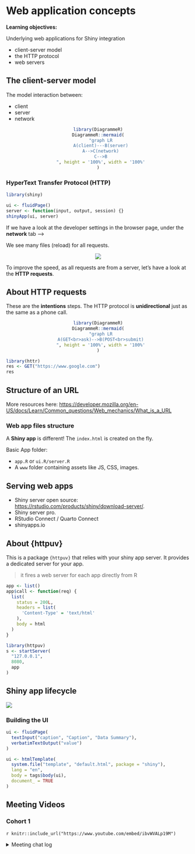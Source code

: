# Web application concepts

**Learning objectives:**

Underlying web applications for Shiny integration

-   client-server model
-   the HTTP protocol
-   web servers

## The client-server model

The model interaction between:

-   client
-   server
-   network

<center>

```r
library(DiagrammeR)
DiagrammeR::mermaid(
  "graph LR
  A(client)---B(server)
  A-->C(network)
  C-->B
  ", height = '100%', width = '100%'
)
```
 
</center> 

### HyperText Transfer Protocol (HTTP)
```r
library(shiny)
```

```r
ui <- fluidPage()
server <- function(input, output, session) {}
shinyApp(ui, server)
```
 
If we have a look at the developer settings in the browser page, under the **network** tab ---> 

We see many files (reload) for all requests.

<center>
![](image/ch5_shiny-model.png)
</center>
 
To improve the speed, as all requests are from a server, let's have a look at the **HTTP requests**.
 
 
## About HTTP requests

These are the **intentions** steps. The HTTP protocol is **unidirectional** just as the same as a phone call.

<center>

```r
library(DiagrammeR)
DiagrammeR::mermaid(
  "graph LR
  A(GET<br>ask)-->B(POST<br>submit)
  ", height = '100%', width = '100%'
)
```

</center>

```r
library(httr)
res <- GET("https://www.google.com")
res
```



## Structure of an URL

More resources here: [https://developer.mozilla.org/en-US/docs/Learn/Common_questions/Web_mechanics/What_is_a_URL](https://developer.mozilla.org/en-US/docs/Learn/Common_questions/Web_mechanics/What_is_a_URL)

### Web app files structure

A **Shiny app** is different! The `index.html` is created on the fly.

Basic App folder:

- `app.R` or `ui.R/server.R`
- A `www` folder containing assets like JS, CSS, images.

## Serving web apps

- Shiny server open source: [https://rstudio.com/products/shiny/download-server/](https://rstudio.com/products/shiny/download-server/).
- Shiny server pro.
- RStudio Connect / Quarto Connect
- shinyapps.io

## About {httpuv}

This is a package `{httpuv}` that relies with your shiny app server. It provides a dedicated server for your app.

> it fires a web server for each app directly from R

```r
app <- list()
app$call <- function(req) {
  list(
    status = 200L,
    headers = list(
      'Content-Type' = 'text/html'
    ),
    body = html
  )
}
```

```r
library(httpuv)
s <- startServer(
  "127.0.0.1",
  8080,
  app
)
```

## Shiny app lifecycle

![](image/ch5_shiny-server.png)

### Building the UI

```r
ui <- fluidPage(
  textInput("caption", "Caption", "Data Summary"),
  verbatimTextOutput("value")
)

ui <- htmlTemplate(
  system.file("template", "default.html", package = "shiny"), 
  lang = "en", 
  body = tags$body(ui), 
  document_ = TRUE
)
```



## Meeting Videos

### Cohort 1

`r knitr::include_url("https://www.youtube.com/embed/ibvWVALp19M")`

<details>

<summary>Meeting chat log</summary>
```
00:06:30	Jack Penzer:	Afternoon!
00:06:45	Arthur Shaw:	Reacted to "Afternoon!" with 👋
00:06:53	Federica Gazzelloni:	Hello!
00:07:25	Jack Penzer:	Have to take this from my desk in an open plan office so I’m mic off today, sorry!
00:07:40	Federica Gazzelloni:	Sure!
00:12:53	Russ:	Hi everyone
00:25:34	Lucio Cornejo:	https://umbraco.com/knowledge-base/http-status-codes/
00:26:08	Arthur Shaw:	Or my favorite, http cats: https://httpcats.com/  😉
00:26:48	Lucio Cornejo:	Reacted to "Or my favorite, http..." with ❤️
00:46:43	Lucio Cornejo:	https://shiny.rstudio.com/articles/templates.html
01:02:50	Lucio Cornejo:	thank you, that was a difficult chapter
01:03:19	Arthur Shaw:	Agreed. Nice presentation. I'm going to have to re-read to improve my understanding.
01:04:27	Lucio Cornejo:	thank you, see you next week, everyone
```
</details>
